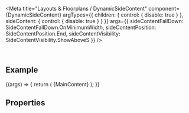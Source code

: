 
<Meta
  title="Layouts & Floorplans / DynamicSideContent"
  component={DynamicSideContent}
  argTypes={{
    children: { control: { disable: true } },
    sideContent: { control: { disable: true } }
  }}
  args={{
    sideContentFallDown: SideContentFallDown.OnMinimumWidth,
    sideContentPosition: SideContentPosition.End,
    sideContentVisibility: SideContentVisibility.ShowAboveS
  }}
/>

<DocsHeader since="0.21.0" />

<br />

## Example

<Canvas>
  <Story name="Default">
    {(args) => {
      return (
        <DynamicSideContent {...args} sideContent={SideContent}>
          {MainContent}
        </DynamicSideContent>
      );
    }}
  </Story>
</Canvas>

## Properties

<ArgsTableWithNote story="Default" />

<DomRefTable rows={DynamicSideContentDomRef} />

<Footer />
